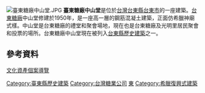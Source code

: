 [[File:臺東糖廠中山堂.JPG|thumb]]
'''臺東糖廠中山堂'''是位於[[台灣|台灣]][[台東縣|台東縣]][[台東市|台東市]]的一座建築。[[台東糖廠|台東糖廠]]中山堂修建於1950年，是一座高一層的鋼筋混凝土建築，正面仿希臘神廟式樣。中山堂是台東糖廠的禮堂和聚會場地，現在也是台東糖廠及光明里居民聚會和投票的場所。台東糖廠中山堂現在被列入[[臺東縣文化資產|台東縣歷史建築]]之一。

==參考資料==
[http://www.boch.gov.tw/boch/frontsite/cultureassets/caseBasicInfoAction.do?method=doViewCaseBasicInfo&caseId=VA09602000767&version=1&assetsClassifyId=1.2 文化資產個案導覽]{{dead link|date=2018年4月 |bot=InternetArchiveBot |fix-attempted=yes }}
{{臺東縣文化資產}}
[[Category:臺東縣歷史建築|Category:臺東縣歷史建築]]
[[Category:台灣糖業公司|Category:台灣糖業公司]]
[[Category:臺灣戰後時期的有形文化資產|東]]
[[Category:希臘復興式建築|Category:希臘復興式建築]]